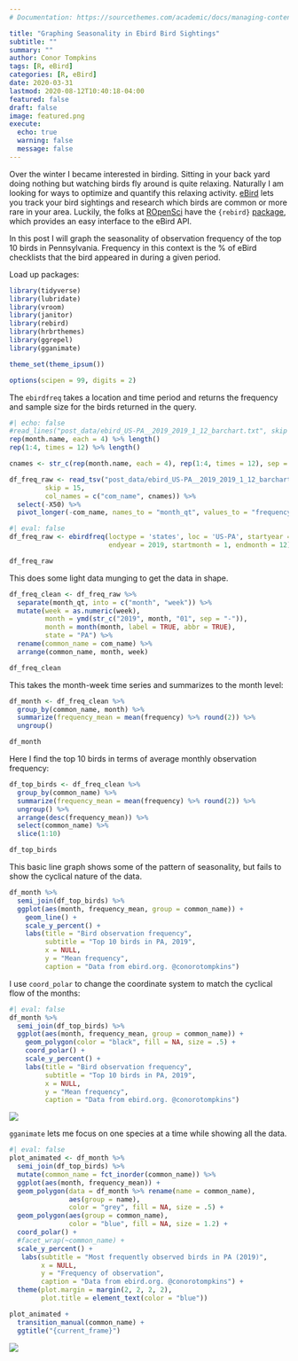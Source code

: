```yaml
---
# Documentation: https://sourcethemes.com/academic/docs/managing-content/

title: "Graphing Seasonality in Ebird Bird Sightings"
subtitle: ""
summary: ""
author: Conor Tompkins
tags: [R, eBird]
categories: [R, eBird]
date: 2020-03-31
lastmod: 2020-08-12T10:40:18-04:00
featured: false
draft: false
image: featured.png
execute: 
  echo: true
  warning: false
  message: false
---
```


Over the winter I became interested in birding. Sitting in your back yard doing nothing but watching birds fly around is quite relaxing. Naturally I am looking for ways to optimize and quantify this relaxing activity. [eBird](https://ebird.org/home) lets you track your bird sightings and research which birds are common or more rare in your area. Luckily, the folks at [ROpenSci](https://ropensci.org/) have the `{rebird}` [package](https://cran.r-project.org/web/packages/rebird/index.html), which provides an easy interface to the eBird API.

In this post I will graph the seasonality of observation frequency of the top 10 birds in Pennsylvania. Frequency in this context is the % of eBird checklists that the bird appeared in during a given period.

Load up packages:

```r
library(tidyverse)
library(lubridate)
library(vroom)
library(janitor)
library(rebird)
library(hrbrthemes)
library(ggrepel)
library(gganimate)

theme_set(theme_ipsum())

options(scipen = 99, digits = 2)
```

The `ebirdfreq` takes a location and time period and returns the frequency and sample size for the birds returned in the query.

```r
#| echo: false
#read_lines("post_data/ebird_US-PA__2019_2019_1_12_barchart.txt", skip = 15) %>% cat() %>% head()
rep(month.name, each = 4) %>% length()
rep(1:4, times = 12) %>% length()

cnames <- str_c(rep(month.name, each = 4), rep(1:4, times = 12), sep = "-")

df_freq_raw <- read_tsv("post_data/ebird_US-PA__2019_2019_1_12_barchart.txt",
         skip = 15,
         col_names = c("com_name", cnames)) %>% 
  select(-X50) %>% 
  pivot_longer(-com_name, names_to = "month_qt", values_to = "frequency")
```

```r
#| eval: false
df_freq_raw <- ebirdfreq(loctype = 'states', loc = 'US-PA', startyear = 2019,
                         endyear = 2019, startmonth = 1, endmonth = 12)
```

```r
df_freq_raw
```

This does some light data munging to get the data in shape.

```r
df_freq_clean <- df_freq_raw %>% 
  separate(month_qt, into = c("month", "week")) %>% 
  mutate(week = as.numeric(week),
         month = ymd(str_c("2019", month, "01", sep = "-")),
         month = month(month, label = TRUE, abbr = TRUE),
         state = "PA") %>% 
  rename(common_name = com_name) %>% 
  arrange(common_name, month, week)

df_freq_clean
```

This takes the month-week time series and summarizes to the month level:

```r
df_month <- df_freq_clean %>% 
  group_by(common_name, month) %>% 
  summarize(frequency_mean = mean(frequency) %>% round(2)) %>%
  ungroup()

df_month
```

Here I find the top 10 birds in terms of average monthly observation frequency:

```r
df_top_birds <- df_freq_clean %>% 
  group_by(common_name) %>% 
  summarize(frequency_mean = mean(frequency) %>% round(2)) %>% 
  ungroup() %>% 
  arrange(desc(frequency_mean)) %>% 
  select(common_name) %>% 
  slice(1:10)

df_top_birds
```

This basic line graph shows some of the pattern of seasonality, but fails to show the cyclical nature of the data.

```r
df_month %>% 
  semi_join(df_top_birds) %>% 
  ggplot(aes(month, frequency_mean, group = common_name)) +
    geom_line() +
    scale_y_percent() +
    labs(title = "Bird observation frequency",
         subtitle = "Top 10 birds in PA, 2019",
         x = NULL,
         y = "Mean frequency",
         caption = "Data from ebird.org. @conorotompkins")
```

I use `coord_polar` to change the coordinate system to match the cyclical flow of the months:

```r
#| eval: false
df_month %>% 
  semi_join(df_top_birds) %>% 
  ggplot(aes(month, frequency_mean, group = common_name)) +
    geom_polygon(color = "black", fill = NA, size = .5) +
    coord_polar() +
    scale_y_percent() +
    labs(title = "Bird observation frequency",
         subtitle = "Top 10 birds in PA, 2019",
         x = NULL,
         y = "Mean frequency",
         caption = "Data from ebird.org. @conorotompkins")
```

![](polar_graph_1.png)

`gganimate` lets me focus on one species at a time while showing all the data.

```r
#| eval: false
plot_animated <- df_month %>% 
  semi_join(df_top_birds) %>% 
  mutate(common_name = fct_inorder(common_name)) %>% 
  ggplot(aes(month, frequency_mean)) +
  geom_polygon(data = df_month %>% rename(name = common_name),
               aes(group = name),
               color = "grey", fill = NA, size = .5) +
  geom_polygon(aes(group = common_name),
               color = "blue", fill = NA, size = 1.2) +
  coord_polar() +
  #facet_wrap(~common_name) +
  scale_y_percent() +
   labs(subtitle = "Most frequently observed birds in PA (2019)",
        x = NULL,
        y = "Frequency of observation",
        caption = "Data from ebird.org. @conorotompkins") +
  theme(plot.margin = margin(2, 2, 2, 2),
        plot.title = element_text(color = "blue"))

plot_animated +
  transition_manual(common_name) +
  ggtitle("{current_frame}")
```

![](polar_graph_2.gif)
